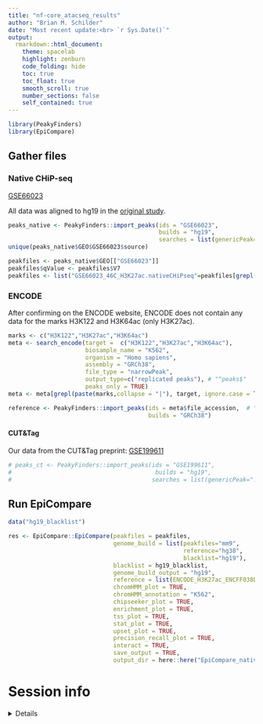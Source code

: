 ```yaml
---
title: "nf-core_atacseq_results"
author: "Brian M. Schilder"
date: "Most recent update:<br> `r Sys.Date()`"
output: 
  rmarkdown::html_document: 
    theme: spacelab
    highlight: zenburn 
    code_folding: hide 
    toc: true 
    toc_float: true
    smooth_scroll: true
    number_sections: false 
    self_contained: true  
---
```


```r
library(PeakyFinders)
library(EpiCompare)
```


## Gather files

### Native CHiP-seq

[GSE66023](https://www.ncbi.nlm.nih.gov/geo/query/acc.cgi?acc=GSE66023&s=09)

All data was aligned to hg19 in the [original study](https://www.nature.com/articles/ng.3550).

```r
peaks_native <- PeakyFinders::import_peaks(ids = "GSE66023",
                                           builds = "hg19",
                                           searches = list(genericPeak=".bed.gz"))
unique(peaks_native$GEO$GSE66023$source)

peakfiles <- peaks_native$GEO[["GSE66023"]]
peakfiles$qValue <- peakfiles$V7
peakfiles <- list("GSE66023_46C_H3K27ac.nativeCHiPseq"=peakfiles[grepl("H3K27ac",peakfiles$source), ])
```

### ENCODE

After confirming on the ENCODE website, ENCODE does not contain any data for
the marks H3K122 and H3K64ac (only H3K27ac). 

```r
marks <- c("H3K122","H3K27ac","H3K64ac")
meta <- search_encode(target =  c("H3K122","H3K27ac","H3K64ac"),
                      biosample_name = "K562",
                      organism = "Homo sapiens",
                      assembly = "GRCh38",
                      file_type = "narrowPeak",
                      output_type=c("replicated peaks"), # "^peaks$"
                      peaks_only = TRUE) 
meta <- meta[grepl(paste(marks,collapse = "|"), target, ignore.case = TRUE),]

reference <- PeakyFinders::import_peaks(ids = meta$file_accession,  # "ENCSR000AKP" 
                                        builds = "GRCh38")
```

#### CUT&Tag

Our data from the CUT&Tag preprint: 
[GSE199611](https://www.ncbi.nlm.nih.gov/geo/query/acc.cgi?acc=GSE199611)

```r
# peaks_ct <- PeakyFinders::import_peaks(ids = "GSE199611",
#                                         builds = "hg19", 
#                                        searches = list(genericPeak=".bed.gz"))  
```

## Run EpiCompare

```r
data("hg19_blacklist")

res <- EpiCompare::EpiCompare(peakfiles = peakfiles,
                              genome_build = list(peakfiles="mm9",
                                                  reference="hg38",
                                                  blacklist="hg19"), 
                              blacklist = hg19_blacklist,
                              genome_build_output = "hg19",
                              reference = list(ENCODE_H3K27ac_ENCFF038DDS=reference$ENCODE[["ENCFF038DDS"]]), 
                              chromHMM_plot = TRUE,
                              chromHMM_annotation = "K562",
                              chipseeker_plot = TRUE,
                              enrichment_plot = TRUE,
                              tss_plot = TRUE, 
                              stat_plot = TRUE,
                              upset_plot = TRUE,
                              precision_recall_plot = TRUE,
                              interact = TRUE,
                              save_output = TRUE,
                              output_dir = here::here("EpiCompare_nativeCHiPseq"))
```   


# Session info

<details>

```r
utils::sessionInfo()
```

</details>

<br>
